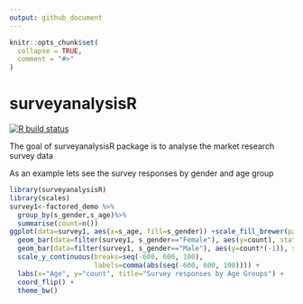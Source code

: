 ```yaml
---
output: github_document
---
```


<!-- README.md is generated from README.Rmd. Please edit that file -->

```r
knitr::opts_chunk$set(
  collapse = TRUE,
  comment = "#>"
)
```

# surveyanalysisR

<!-- badges: start -->
[![R build status](https://github.com/janu123/surveyanalysisR/workflows/R-CMD-check/badge.svg)](https://github.com/janu123/surveyanalysisR/actions)
<!-- badges: end -->

The goal of surveyanalysisR package is to analyse the market research survey data 

As an example lets see the survey responses by gender and age group

```r
library(surveyanalysisR)
library(scales)
survey1<-factored_demo %>%
  group_by(s_gender,s_age)%>%
  summarise(count=n())
ggplot(data=survey1, aes(x=s_age, fill=s_gender)) +scale_fill_brewer(palette="Set1",  na.value = "gray")+
  geom_bar(data=filter(survey1, s_gender=="Female"), aes(y=count), stat="identity") + 
  geom_bar(data=filter(survey1, s_gender=="Male"), aes(y=count*(-1)), stat="identity") +
  scale_y_continuous(breaks=seq(-600, 600, 100), 
                     labels=comma(abs(seq(-600, 600, 100)))) + 
  labs(x="Age", y="count", title="Survey responses by Age Groups") +
  coord_flip() +
  theme_bw()
```



